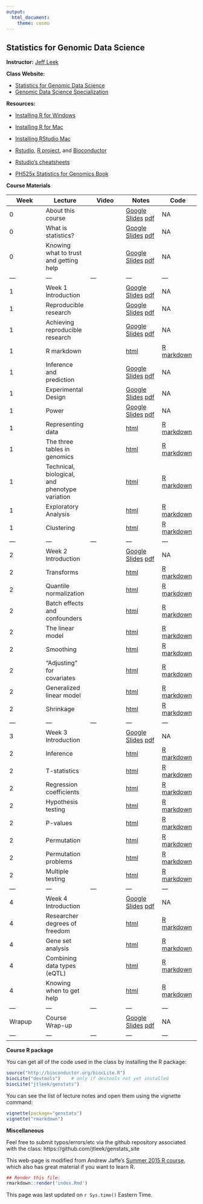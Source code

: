 ```yaml
---
output:
  html_document:
    theme: cosmo
---
```


## Statistics for Genomic Data Science

**Instructor:** [Jeff Leek](http://www.jtleek.com/)


**Class Website:**

* [Statistics for Genomic Data Science](https://www.coursera.org/course/genstats)
* [Genomic Data Science Specialization](https://www.coursera.org/specialization/genomics/41)


**Resources:**

* [Installing R for Windows](https://www.youtube.com/watch?v=LII6of-5Odw)
* [Installing R for Mac](https://www.youtube.com/watch?v=xokJUwn0mis)
* [Installing RStudio Mac](https://www.youtube.com/watch?v=JbTMvQ-SbvQ)

* [Rstudio](http://www.rstudio.com/), [R project](http://www.r-project.org/), and [Bioconductor](http://bioconductor.org/)
* [Rstudio's cheatsheets](http://www.rstudio.com/resources/cheatsheets/) 
* [PH525x Statistics for Genomics Book](http://genomicsclass.github.io/book/)


**Course Materials**


| Week  | Lecture  |  Video | Notes | Code |
|---|---|---|---|---|
| 0 | About this course | | [Google Slides](https://docs.google.com/presentation/d/1M64qJM4nWCGSqfoIvFOYTmef7R38qz9XrWvS09qHowQ/edit?usp=sharing) [pdf](lecture_notes/00_01_About this course.pdf)| NA  |
| 0 | What is statistics? | | [Google Slides](https://docs.google.com/presentation/d/1Ct_5FOgfRPIxu2apxDBQBvuMHznsPZcykllQMjvcx0A/edit?usp=sharing) [pdf](lecture_notes/00_02_What is statistics-.pdf)| NA  |
| 0 | Knowing what to trust and getting help | | [Google Slides](https://docs.google.com/presentation/d/1wPwjXKsFct3tr20fzWCnE32kCRriieeV7HrcY7kQrtw/edit?usp=sharing) [pdf](lecture_notes/00_03_Knowing what to trust and getting help.pdf)| NA  |
|---|---|---|---|---|
| 1 | Week 1 Introduction | | [Google Slides](https://docs.google.com/presentation/d/1sWtpWd-BvWVDIUlk0McCIqHfPVNG_3J-Ybef71PmGec/edit?usp=sharing) [pdf](lecture_notes/01_01_Week1_Introduction.pdf) | NA  |
| 1 | Reproducible research | | [Google Slides](https://docs.google.com/presentation/d/12eQmdZMaqc0yXB3ReQHqPQykkCbHmrJzLfRHC9Exs1U/edit?usp=sharing) [pdf](lecture_notes/01_03_Reproducible_Research.pdf) | NA|
| 1 | Achieving reproducible research | | [Google Slides](https://docs.google.com/presentation/d/1CMFy_zJIG0tpBjBB-LHWELGZixrH5G2AwNCmQsX7_Co/edit?usp=sharing) [pdf](lecture_notes/01_04_Achieving_Reproducibility.pdf) | NA|
| 1 | R markdown | | [html]() | [R markdown]()|
| 1 | Inference and prediction | | [Google Slides]() [pdf]() | NA|
| 1 | Experimental Design || [Google Slides]() [pdf]() | NA | 
| 1 | Power || [Google Slides]() [pdf]() | NA | 
| 1 | Representing data || [html]() | [R markdown]() |
| 1 | The three tables in genomics || [html]() | [R markdown]()|
| 1 | Technical, biological, and phenotype variation || [html]() | [R markdown]()|
| 1 | Exploratory Analysis || [html]() | [R markdown]()|
| 1 | Clustering || [html]() | [R markdown]()|
|---|---|---|---|---|
| 2 | Week 2 Introduction | | [Google Slides](https://docs.google.com/presentation/d/1Gz-sRPlpAdZKVJ9QayOSSCCSjzn15clPWnafWjP2PXQ/edit?usp=sharing) [pdf](lecture_notes/02_01_Week2_Introduction.pdf) | NA  |
| 2 | Transforms || [html]() | [R markdown]()|
| 2 | Quantile normalization || [html]() | [R markdown]()|
| 2 | Batch effects and confounders || [html]() | [R markdown]()|
| 2 | The linear model || [html]() | [R markdown]()|
| 2 | Smoothing || [html]() | [R markdown]()|
| 2 | "Adjusting" for covariates || [html]() | [R markdown]()|
| 2 | Generalized linear model || [html]() | [R markdown]()|
| 2 | Shrinkage || [html]() | [R markdown]()|
|---|---|---|---|---|
| 3 | Week 3 Introduction | | [Google Slides](https://docs.google.com/presentation/d/133fCjZduCBkK-EjU6sawPGVH-Gu61DWsiDMwBN3oCdY/edit?usp=sharing) [pdf](lecture_notes/03_01_Week3_Introduction.pdf) | NA  |
| 2 | Inference || [html]() | [R markdown]()|
| 2 | T-statistics || [html]() | [R markdown]()|
| 2 | Regression coefficients || [html]() | [R markdown]()|
| 2 | Hypothesis testing || [html]() | [R markdown]()|
| 2 | P-values || [html]() | [R markdown]()|
| 2 | Permutation || [html]() | [R markdown]()|
| 2 | Permutation problems || [html]() | [R markdown]()|
| 2 | Multiple testing || [html]() | [R markdown]()|
|---|---|---|---|---|
| 4 | Week 4 Introduction | | [Google Slides](https://docs.google.com/presentation/d/1sV8oS8ivmub7SQ_YUSyAqbqZ5xjgu5m3MzcNgjlRRW0/edit?usp=sharing) [pdf](lecture_notes/04_01_Week4_Introduction.pdf) | NA  |
| 4 | Researcher degrees of freedom || [html]() | [R markdown]()|
| 4 | Gene set analysis || [html]() | [R markdown]()|
| 4 | Combining data types (eQTL) || [html]() | [R markdown]()|
| 4 | Knowing when to get help || [html]() | [R markdown]()|
|---|---|---|---|---|
| Wrapup | Course Wrap-up | | [Google Slides](https://docs.google.com/presentation/d/1DNrW5ZN17zsEXnwOWIVVVQ7VYSNqOO9wUKXuHDfw6TQ/edit?usp=sharing) [pdf](lecture_notes/05_01_WrapUp.pdf) | NA  |
|---|---|---|---|---|


**Course R package**

You can get all of the code used in the class by installing the R package:

```r
source("http://bioconductor.org/biocLite.R")
biocLite("devtools")    # only if devtools not yet installed
biocLite("jtleek/genstats")
```

You can see the list of lecture notes and open them using the vignette command:

```r
vignette(package="genstats")
vignette("rmarkdown")
```


<!-- Add links to the rest of the material as we go



-->

**Miscellaneous**

Feel free to submit typos/errors/etc via the github repository associated with the class: 
https://github.com/jtleek/genstats_site

This web-page is modified from Andrew Jaffe's [Summer 2015 R course](http://www.aejaffe.com/summerR_2015/), which also has great material if you want to learn R. 

```r
## Render this file:
rmarkdown::render('index.Rmd')
```

This page was last updated on `r Sys.time()` Eastern Time.
